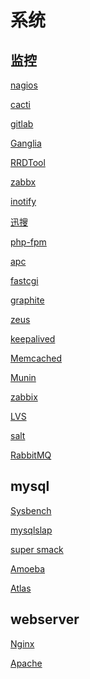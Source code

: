 = 系统 =

== 监控 ==

[[nagios|nagios]]

[[cacti|cacti]]

[[gitlab|gitlab]]

[[Ganglia|Ganglia]]

[[rrdtool|RRDTool]]

[[zabbx|zabbx]]

[[inotify|inotify]]

[[xunsearch|迅搜]]

[[phpfpm|php-fpm]]

[[apc|apc]]

[[fastcgi|fastcgi]]

[[graphite|graphite]]

[[zxtm|zeus]]

[[keepalived|keepalived]]

[[memcached|Memcached]]

[[munin|Munin]]

[[zabbix|zabbix]]

[[lvs|LVS]]

[[salt|salt]]

[[rabbitmq|RabbitMQ]]

== mysql ==
[[sysbench|Sysbench]]

[[mysqlslap|mysqlslap]]

[[supersmack|super smack]]

[[amoeba|Amoeba]]

[[atlas|Atlas]]

== webserver ==
[[nginx/index|Nginx]]

[[apache/index|Apache]]
